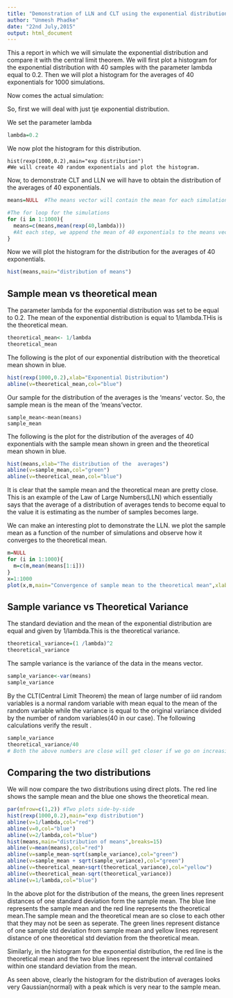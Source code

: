 ```yaml
---
title: "Demonstration of LLN and CLT using the exponential distribution"
author: "Unmesh Phadke"
date: "22nd July,2015"
output: html_document
---
```


This a report in which we will simulate the exponential distribution and compare it with the central limit theorem. We will first plot a histogram for the exponential distribution with 40 samples with the parameter lambda equal to 0.2.
Then we will plot a histogram for the averages of 40 exponentials for 1000 simulations. 

Now comes the actual simulation:

So, first we will deal with just tje exponential distribution.

We set the parameter lambda

```r
lambda=0.2
```
We now plot the histogram for this distribution.

```{r.echo=FALSE}
hist(rexp(1000,0.2),main="exp distribution")
#We will create 40 random exponentials and plot the histogram.
```

Now, to demonstrate CLT and LLN we will have to obtain the distribution of the averages of 40 exponentials.

```r
means=NULL  #The means vector will contain the mean for each simulation

#The for loop for the simulations
for (i in 1:1000){
  means=c(means,mean(rexp(40,lambda)))
  #At each step, we append the mean of 40 exponentials to the means vector
}
```

Now we will plot the histogram for the distribution for the averages of 40 exponentials.

```r
hist(means,main="distribution of means")
```


Sample mean vs theoretical mean
---
The parameter lambda for the exponential distribution was set to be equal to 0.2. The mean of the exponential distribution is equal to 1/lambda.THis is the theoretical mean.

```r
theoretical_mean<- 1/lambda
theoretical_mean
```
The following is the plot of our exponential distribution with the theoretical mean shown in blue.
```r
hist(rexp(1000,0.2),xlab="Exponential Distribution")
abline(v=theoretical_mean,col="blue")
```

Our sample for the distribution of the averages  is the 'means' vector. So, the sample mean is the mean of the 'means'vector.

```{r.echo=T}
sample_mean<-mean(means)
sample_mean
```

The following is the plot for the distribution of the averages of 40 exponentials with the sample mean shown in green and the theoretical mean shown in blue.
```r
hist(means,xlab="The distribution of the  averages")
abline(v=sample_mean,col="green")
abline(v=theoretical_mean,col="blue")
```

It is clear  that the sample mean and the theoretical mean are pretty close. This is an example of the Law of Large Numbers(LLN) which essentially says that the average of a distribution of averages tends to become equal to the value it is estimating as the number of samples becomes large.

We can make an interesting plot to demonstrate the LLN. we plot the sample mean as a function of the number of simulations and observe how it converges to the theoretical mean.

```r
m=NULL
for (i in 1:1000){
  m=c(m,mean(means[1:i]))
}
x=1:1000
plot(x,m,main="Convergence of sample mean to the theoretical mean",xlab="No. of simulations")
```

Sample variance vs Theoretical Variance
---

The standard deviation and the mean of the exponential distribution are equal and given by 1/lambda.This is the theoretical variance.

```r
theoretical_variance=(1 /lambda)^2
theoretical_variance
```

The sample variance is the variance of the data in the means vector.

```r
sample_variance<-var(means)
sample_variance
```

By the CLT(Central Limit Theorem) the mean of large number of iid random variables is a normal random variable with mean equal to the mean of the random variable while the variance is equal to the original variance divided by the number of random variables(40 in our case). The following calculations verify the result .
```r
sample_variance
theoretical_variance/40
# Both the above numbers are close will get closer if we go on increasing the number of random variables used to calculate the mean.
```


Comparing the two distributions
---

We will now compare the two distributions using direct plots.
The red line shows the sample mean and the blue one shows the theoretical mean.
```r
par(mfrow=c(1,2)) #Two plots side-by-side
hist(rexp(1000,0.2),main="exp distribution")
abline(v=1/lambda,col="red")
abline(v=0,col="blue")
abline(v=2/lambda,col="blue")
hist(means,main="distribution of means",breaks=15)
abline(v=mean(means),col="red")
abline(v=sample_mean-sqrt(sample_variance),col="green")
abline(v=sample_mean + sqrt(sample_variance),col="green")
abline(v=theoretical_mean+sqrt(theoretical_variance),col="yellow")
abline(v=theoretical_mean-sqrt(theoretical_variance))
abline(v=1/lambda,col="blue")
```

In the above plot for the distribution of the means, the green lines represent distances of one standard deviation form the sample mean. The blue line represents the sample mean and the red line represents the theoretical mean.The sample mean and the theoretical mean are so close to each other that they may not be seen as seperate. The green lines represent distance of one sample std deviation from sample mean and yellow lines represent distance of one theoretical std deviation from the theoretical mean.

Similarly, in the histogram for the exponential distribution, the red line is the theoretical mean and the two blue lines represent the interval contained within one standard deviation from the mean.

As seen above, clearly the histogram for the distribution of averages looks very Gaussian(normal) with a peak which is very near to the sample mean.
